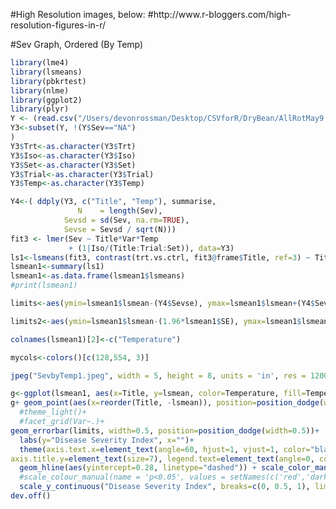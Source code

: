 #High Resolution images, below:
#http://www.r-bloggers.com/high-resolution-figures-in-r/


#Sev Graph, Ordered (By Temp)
```r
library(lme4)
library(lsmeans)
library(pbkrtest)
library(nlme)
library(ggplot2)
library(plyr)
Y <- (read.csv("/Users/devonrossman/Desktop/CSVforR/DryBean/AllRotMay9.csv"))
Y3<-subset(Y, !(Y$Sev=="NA")
)
Y3$Trt<-as.character(Y3$Trt)
Y3$Iso<-as.character(Y3$Iso)
Y3$Set<-as.character(Y3$Set)
Y3$Trial<-as.character(Y3$Trial)
Y3$Temp<-as.character(Y3$Temp)

Y4<-( ddply(Y3, c("Title", "Temp"), summarise,
               N    = length(Sev),
            Sevsd = sd(Sev, na.rm=TRUE),
            Sevse = Sevsd / sqrt(N)))
fit3 <- lmer(Sev ~ Title*Var*Temp 
             + (1|Iso/(Title:Trial:Set)), data=Y3)
ls1<-lsmeans(fit3, contrast(trt.vs.ctrl, fit3@frame$Title, ref=3) ~ Title:Temp)
lsmean1<-summary(ls1)
lsmean1<-as.data.frame(lsmean1$lsmeans)
#print(lsmean1)

limits<-aes(ymin=lsmean1$lsmean-(Y4$Sevse), ymax=lsmean1$lsmean+(Y4$Sevse))

limits2<-aes(ymin=lsmean1$lsmean-(1.96*lsmean1$SE), ymax=lsmean1$lsmean+(1.96*lsmean1$SE))

colnames(lsmean1)[2]<-c("Temperature")

mycols<-colors()[c(128,554, 3)]

jpeg("SevbyTemp1.jpeg", width = 5, height = 8, units = 'in', res = 1200)

g<-ggplot(lsmean1, aes(x=Title, y=lsmean, color=Temperature, fill=Temperature))
g+ geom_point(aes(x=reorder(Title, -lsmean)), position=position_dodge(width=0.5), size=1)+
  #theme_light()+
  #facet_grid(Var~.)+
geom_errorbar(limits, width=0.5, position=position_dodge(width=0.5))+
  labs(y="Disease Severity Index", x="")+
  theme(axis.text.x=element_text(angle=60, hjust=1, vjust=1, color="black", size=7, face="italic"),
axis.title.y=element_text(size=7), legend.text=element_text(angle=0, color="black", size=9), legend.text.align=0.5, legend.title=element_text(angle=0, size=10), legend.title.align=0.5, legend.position="right", axis.text.y=element_text(angle=90, hjust=0.5, vjust=1, color="black", size=6), legend.text.align=0.5) + 
  geom_hline(aes(yintercept=0.28, linetype="dashed")) + scale_color_manual(values=mycols)+
  #scale_colour_manual(name = 'p<0.05', values = setNames(c('red','dark green'), c(T, F))) +
  scale_y_continuous("Disease Severity Index", breaks=c(0, 0.5, 1), limits=c(-0.04, 1.03))
dev.off()
```

